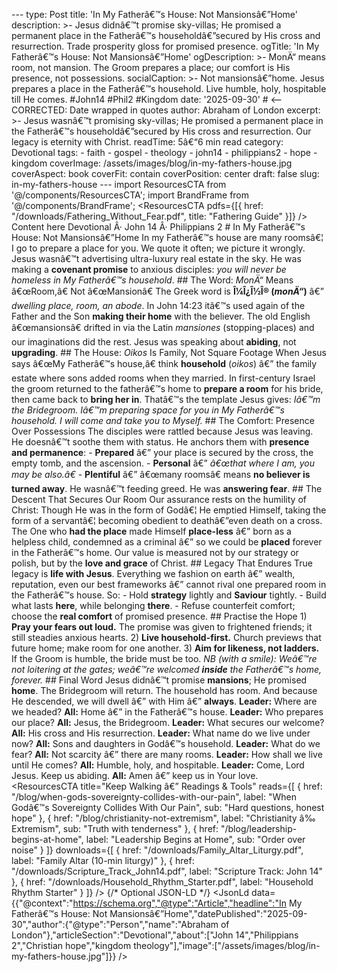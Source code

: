 ﻿--- type: Post title: 'In My Fatherâ€™s House: Not Mansionsâ€”Home' description: >- Jesus didnâ€™t promise sky-villas; He promised a permanent place in the Fatherâ€™s householdâ€”secured by His cross and resurrection. Trade prosperity gloss for promised presence. ogTitle: 'In My Fatherâ€™s House: Not Mansionsâ€”Home' ogDescription: >- MonÄ“ means room, not mansion. The Groom prepares a place; our comfort is His presence, not possessions. socialCaption: >- Not mansionsâ€”home. Jesus prepares a place in the Fatherâ€™s household. Live humble, holy, hospitable till He comes. #John14 #Phil2 #Kingdom date: '2025-09-30' # <-- CORRECTED: Date wrapped in quotes author: Abraham of London excerpt: >- Jesus wasnâ€™t promising sky-villas; He promised a permanent place in the Fatherâ€™s householdâ€”secured by His cross and resurrection. Our legacy is eternity with Christ. readTime: 5â€“6 min read category: Devotional tags: - faith - gospel - theology - john14 - philippians2 - hope - kingdom coverImage: /assets/images/blog/in-my-fathers-house.jpg coverAspect: book coverFit: contain coverPosition: center draft: false slug: in-my-fathers-house --- import ResourcesCTA from '@/components/ResourcesCTA'; import BrandFrame from '@/components/BrandFrame'; <ResourcesCTA pdfs={[{ href: "/downloads/Fathering_Without_Fear.pdf", title: "Fathering Guide" }]} /> <BrandFrame title="Legacy Tips" subtitle="Key Advice"> Content here </BrandFrame> <HeroEyebrow>Devotional Â· John 14 Â· Philippians 2</HeroEyebrow> # In My Fatherâ€™s House: Not Mansionsâ€”Home <Verse cite="John 14:2"> In my Fatherâ€™s house are many roomsâ€¦ I go to prepare a place for you. </Verse> We quote it often; we picture it wrongly. Jesus wasnâ€™t advertising ultra-luxury real estate in the sky. He was making a **covenant promise** to anxious disciples: *you will never be homeless in My Fatherâ€™s household*. <Rule /> ## The Word: *MonÄ“* Means â€œRoom,â€ Not â€œMansionâ€ The Greek word is **Î¼Î¿Î½Î® (*monÄ“*)** â€” *dwelling place, room, an abode*. In John 14:23 itâ€™s used again of the Father and the Son **making their home** with the believer. The old English â€œmansionsâ€ drifted in via the Latin *mansiones* (stopping-places) and our imaginations did the rest. <PullLine> Jesus was speaking about **abiding**, not **upgrading**. </PullLine> <Rule /> ## The House: *Oikos* Is Family, Not Square Footage When Jesus says â€œMy Fatherâ€™s house,â€ think **household** (*oikos*) â€” the family estate where sons added rooms when they married. In first-century Israel the groom returned to the fatherâ€™s home to **prepare a room** for his bride, then came back to **bring her in**. Thatâ€™s the template Jesus gives: <PullLine subtle> *Iâ€™m the Bridegroom. Iâ€™m preparing space for you in My Fatherâ€™s household. I will come and take you to Myself.* </PullLine> <Rule /> ## The Comfort: Presence Over Possessions The disciples were rattled because Jesus was leaving. He doesnâ€™t soothe them with status. He anchors them with **presence and permanence**: - **Prepared** â€” your place is secured by the cross, the empty tomb, and the ascension. - **Personal** â€” *â€œthat where I am, you may be also.â€* - **Plentiful** â€” â€œmany roomsâ€ means **no believer is turned away**. He wasnâ€™t feeding greed. He was **answering fear**. <Rule /> ## The Descent That Secures Our Room Our assurance rests on the humility of Christ: <Verse cite="Philippians 2:5â€“11"> Though He was in the form of Godâ€¦ He emptied Himself, taking the form of a servantâ€¦ becoming obedient to deathâ€”even death on a cross. </Verse> The One who **had the place** made Himself **place-less** â€” born as a helpless child, condemned as a criminal â€” so we could be **placed** forever in the Fatherâ€™s home. Our value is measured not by our strategy or polish, but by the **love and grace** of Christ. <Rule /> ## Legacy That Endures <PullLine> True legacy is **life with Jesus**. Everything we fashion on earth â€” wealth, reputation, even our best frameworks â€” cannot rival one prepared room in the Fatherâ€™s house. </PullLine> So: - Hold **strategy** lightly and **Saviour** tightly. - Build what lasts **here**, while belonging **there**. - Refuse counterfeit comfort; choose the **real comfort** of promised presence. <Rule /> ## Practise the Hope <Note tone="key" title="A Simple Rule (Weekly)"> 1) **Pray your fears out loud.** The promise was given to frightened friends; it still steadies anxious hearts. 2) **Live household-first.** Church previews that future home; make room for one another. 3) **Aim for likeness, not ladders.** If the Groom is humble, the bride must be too. </Note> <PullLine subtle> *NB (with a smile): Weâ€™re not loitering at the gates; weâ€™re welcomed **inside** the Fatherâ€™s home, forever.* </PullLine> <Rule /> ## Final Word Jesus didnâ€™t promise **mansions**; He promised **home**. The Bridegroom will return. The household has room. And because He descended, we will dwell â€” with Him â€” **always**. <Note tone="key" title="Small Group Liturgy (60â€“90s)"> **Leader:** Where are we headed? **All:** Home â€” in the Fatherâ€™s house. **Leader:** Who prepares our place? **All:** Jesus, the Bridegroom. **Leader:** What secures our welcome? **All:** His cross and His resurrection. **Leader:** What name do we live under now? **All:** Sons and daughters in Godâ€™s household. **Leader:** What do we fear? **All:** Not scarcity â€” there are many rooms. **Leader:** How shall we live until He comes? **All:** Humble, holy, and hospitable. **Leader:** Come, Lord Jesus. Keep us abiding. **All:** Amen â€” keep us in Your love. </Note> <ResourcesCTA title="Keep Walking â€” Readings & Tools" reads={[ { href: "/blog/when-gods-sovereignty-collides-with-our-pain", label: "When Godâ€™s Sovereignty Collides With Our Pain", sub: "Hard questions, honest hope" }, { href: "/blog/christianity-not-extremism", label: "Christianity â‰  Extremism", sub: "Truth with tenderness" }, { href: "/blog/leadership-begins-at-home", label: "Leadership Begins at Home", sub: "Order over noise" } ]} downloads={[ { href: "/downloads/Family_Altar_Liturgy.pdf", label: "Family Altar (10-min liturgy)" }, { href: "/downloads/Scripture_Track_John14.pdf", label: "Scripture Track: John 14" }, { href: "/downloads/Household_Rhythm_Starter.pdf", label: "Household Rhythm Starter" } ]} /> <ShareRow text="Not mansionsâ€”home. Jesus prepares a room in the Fatherâ€™s household. Presence over possessions; hope over hurry." hashtags="John14,Philippians2,Devotional,Kingdom" /> {/* Optional JSON-LD */} <JsonLd data={{"@context":"https://schema.org","@type":"Article","headline":"In My Fatherâ€™s House: Not Mansionsâ€”Home","datePublished":"2025-09-30","author":{"@type":"Person","name":"Abraham of London"},"articleSection":"Devotional","about":["John 14","Philippians 2","Christian hope","kingdom theology"],"image":["/assets/images/blog/in-my-fathers-house.jpg"]}} />

